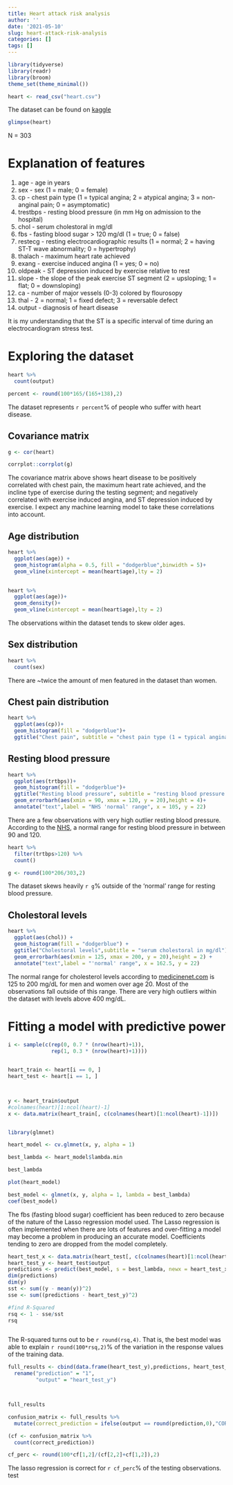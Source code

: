 ```yaml
---
title: Heart attack risk analysis
author: ''
date: '2021-05-10'
slug: heart-attack-risk-analysis
categories: []
tags: []
---
```


```r
library(tidyverse)
library(readr)
library(broom)
theme_set(theme_minimal())

heart <- read_csv("heart.csv")


```

The dataset can be found on [kaggle](https://www.kaggle.com/rashikrahmanpritom/heart-attack-analysis-prediction-dataset) 

```r
glimpse(heart)


```
N = 303

# Explanation of features

1. age - age in years
2. sex - sex (1 = male; 0 = female)
3. cp - chest pain type (1 = typical angina; 2 = atypical angina; 3 = non-anginal pain; 0 = asymptomatic)
4. trestbps - resting blood pressure (in mm Hg on admission to the hospital)
5. chol - serum cholestoral in mg/dl
6. fbs - fasting blood sugar > 120 mg/dl (1 = true; 0 = false)
7. restecg - resting electrocardiographic results (1 = normal; 2 = having ST-T wave abnormality; 0 = hypertrophy)
8. thalach - maximum heart rate achieved
9. exang - exercise induced angina (1 = yes; 0 = no)
10. oldpeak - ST depression induced by exercise relative to rest
11. slope - the slope of the peak exercise ST segment (2 = upsloping; 1 = flat; 0 = downsloping)
12. ca - number of major vessels (0-3) colored by flourosopy
13. thal - 2 = normal; 1 = fixed defect; 3 = reversable defect
14. output - diagnosis of heart disease 

It is my understanding that the ST is a specific interval of time during an electrocardiogram stress test. 

# Exploring the dataset

```r
heart %>% 
  count(output)
```
```r
percent <- round(100*165/(165+138),2)
```

The dataset represents `r percent`% of people who suffer with heart disease.

## Covariance matrix

```r
g <- cor(heart)

corrplot::corrplot(g)
```

The covariance matrix above shows heart disease to be positively correlated with chest pain, the maximum heart rate achieved, and the incline type of exercise during the testing segment; and negatively correlated with exercise induced angina, and ST depression induced by exercise. I expect any machine learning model to take these correlations into account. 


## Age distribution

```r
heart %>% 
  ggplot(aes(age)) +
  geom_histogram(alpha = 0.5, fill = "dodgerblue",binwidth = 5)+
  geom_vline(xintercept = mean(heart$age),lty = 2)
  
```

```r

heart %>% 
  ggplot(aes(age))+
  geom_density()+
  geom_vline(xintercept = mean(heart$age),lty = 2)
```

The observations within the dataset tends to skew older ages.

## Sex distribution

```r
heart %>% 
  count(sex)
```

There are ~twice the amount of men featured in the dataset than women.

## Chest pain distribution

```r
heart %>% 
  ggplot(aes(cp))+
  geom_histogram(fill = "dodgerblue")+
  ggtitle("Chest pain", subtitle = "chest pain type (1 = typical angina; 2 = atypical angina; 3 = non-anginal pain; 0 = asymptomatic)")
```

## Resting blood pressure

```r
heart %>% 
  ggplot(aes(trtbps))+
  geom_histogram(fill = "dodgerblue")+
  ggtitle("Resting blood pressure", subtitle = "resting blood pressure (in mm Hg on admission to the hospital)")+
  geom_errorbarh(aes(xmin = 90, xmax = 120, y = 20),height = 4)+
  annotate("text",label = "NHS 'normal' range", x = 105, y = 22)
```
There are a few observations with very high outlier resting blood pressure. According to the [NHS](https://www.nhs.uk/common-health-questions/lifestyle/what-is-blood-pressure/), a normal range for resting blood pressure in between 90 and 120.

```r
heart %>% 
  filter(trtbps>120) %>% 
  count()
```


```r
g <- round(100*206/303,2)
```

The dataset skews heavily `r g`% outside of the 'normal' range for resting blood pressure.

## Cholestoral levels

```r
heart %>% 
  ggplot(aes(chol)) +
  geom_histogram(fill = "dodgerblue") +
  ggtitle("Cholestoral levels",subtitle = "serum cholestoral in mg/dl")+
  geom_errorbarh(aes(xmin = 125, xmax = 200, y = 20),height = 2) +
  annotate("text",label = "'normal' range", x = 162.5, y = 22)
```
The normal range for cholesterol levels according to [medicinenet.com](https://www.medicinenet.com/what_is_the_normal_range_for_cholesterol_levels/article.htm) is 125 to 200 mg/dL for men and women over age 20. Most of the observations fall outside of this range. There are very high outliers within the dataset with levels above 400 mg/dL.

# Fitting a model with predictive power

```r
i <- sample(c(rep(0, 0.7 * (nrow(heart)+1)),
              rep(1, 0.3 * (nrow(heart)+1))))


heart_train <- heart[i == 0, ]       
heart_test <- heart[i == 1, ]     



y <- heart_train$output
#colnames(heart)[1:ncol(heart)-1]
x <- data.matrix(heart_train[, c(colnames(heart)[1:ncol(heart)-1])])


library(glmnet)


```
```r
heart_model <- cv.glmnet(x, y, alpha = 1)

best_lambda <- heart_model$lambda.min

best_lambda
```
```r
plot(heart_model)
```


```r
best_model <- glmnet(x, y, alpha = 1, lambda = best_lambda)
coef(best_model)
```

The fbs (fasting blood sugar) coefficient has been reduced to zero because of the nature of the Lasso regression model used. The Lasso regression is often implemented when there are lots of features and over-fitting a model may become a problem in producing an accurate model. Coefficients tending to zero are dropped from the model completely.  

```r

heart_test_x <- data.matrix(heart_test[, c(colnames(heart)[1:ncol(heart)-1])])
heart_test_y <- heart_test$output
predictions <- predict(best_model, s = best_lambda, newx = heart_test_x)
dim(predictions)
dim(y)
sst <- sum((y - mean(y))^2)
sse <- sum((predictions - heart_test_y)^2)

#find R-Squared
rsq <- 1 - sse/sst
rsq



```
The R-squared turns out to be `r round(rsq,4)`. That is, the best model was able to explain `r round(100*rsq,2)`% of the variation in the response values of the training data.

```r



full_results <- cbind(data.frame(heart_test_y),predictions, heart_test_x) %>% 
  rename("prediction" = "1",
         "output" = "heart_test_y")



full_results

confusion_matrix <- full_results %>% 
  mutate(correct_prediction = ifelse(output == round(prediction,0),"CORRECT","INCORRECT"))

```

```r
(cf <- confusion_matrix %>% 
  count(correct_prediction))
```
```r
cf_perc <- round(100*cf[1,2]/(cf[2,2]+cf[1,2]),2)
```
The lasso regression is correct for `r cf_perc`% of the testing observations. test


